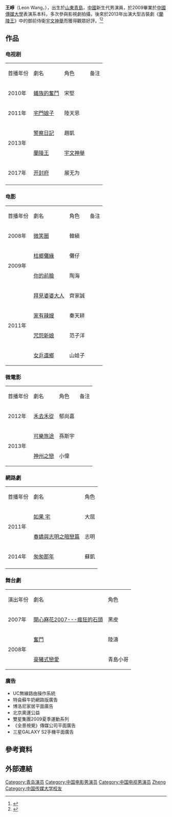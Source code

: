 {{Distinguish|王崢 (運動員)}}
{{藝人
| 姓名 = 王崢
| 類型 = 男演員
| 圖片 = 
| 圖片簡介 = 
| 英文名 = Leon Wang
| 綽號 = 崢崢
| 國籍 = {{PRC}}
| 民族 = [[漢族|漢族]]
| 籍貫 = [[山東|山東]][[青島|青島]]
| 出生日期 = {{birth_date_and age|1986|8|8}}
| 出生地點 = {{CHN}}[[山東|山東]]
| 逝世日期 =  
| 逝世地點 = 
| 職業 = [[演員|演員]]
| 語言 = [[普通話|普通話]]、[[青島話|青島話]]、[[英語|英語]]
| 父母 = 
| 教育程度 = [[中國傳媒大學|中國傳媒大學]]表演系本科畢業
| 音樂類型 = 
| 出道日期 = | 代表作 =  《[[微笑圈|微笑圈]]》<br>《[[拜見婆婆大人|拜見婆婆大人]]》<br>《[[家有辣嫂|家有辣嫂]]》<br>《[[咒怨新娘_2011|咒怨新娘 2011]]》<br>《[[兰陵王_(電視劇)|蘭陵王]]》
| 活躍年代 = 2011年至今
| 唱片公司 = 
| 經紀公司 = 
| 網站 = 
| IMDb = 
}}
'''王崢'''（Leon Wang，{{bd|1986年|8月8日||}}），出生於[[山東|山東]][[青島|青島]]，[[中國|中國]]新生代男演員，於2009畢業於[[中國傳媒大學|中國傳媒大學]]表演系本科，多次參與影視劇拍攝，後來於2013年出演大型古裝劇《[[兰陵王_(電視劇)|蘭陵王]]》中的御前侍衛[[宇文神舉|宇文神舉]]而獲得觀眾好評。<ref name="王">{{cite web | language = zh | publisher = 新浪網 | title = 王崢《蘭陵王》演技出色俘獲少女心 | url = https://www.facebook.com/Taiwan.Wikipedians | author =  | date = 2013年9月3日  | accessdate =  }}</ref><ref name="陳">{{cite web| language =zh-tw| publisher =洪秀瑛| title =陳曉東王崢眼神有愛 網友虧太曖昧| url =http://www.chinatimes.com/newspapers/%E9%99%B3%E6%9B%89%E6%9D%B1%E7%8E%8B%E5%B4%A2%E7%9C%BC%E7%A5%9E%E6%9C%89%E6%84%9B-%E7%B6%B2%E5%8F%8B%E8%99%A7%E5%A4%AA%E6%9B%96%E6%98%A7-20131010000574-260112| author =中國時報| date =2013年10月10日| accessdate =| deadurl =yes| archiveurl =https://web.archive.org/web/20131031211055/http://www.chinatimes.com/newspapers/%E9%99%B3%E6%9B%89%E6%9D%B1%E7%8E%8B%E5%B4%A2%E7%9C%BC%E7%A5%9E%E6%9C%89%E6%84%9B-%E7%B6%B2%E5%8F%8B%E8%99%A7%E5%A4%AA%E6%9B%96%E6%98%A7-20131010000574-260112| archivedate =2013年10月31日}}</ref>

== 作品 ==
=== 电视剧 ===
{| class="wikitable" 
|- 
| 首播年份 || 劇名 || 角色 || 备注
|-
| rowspan=1 | 2010年 || [[蟻族的奮鬥|蟻族的奮鬥]] || 宋堅 || 
|-
| rowspan=1 | 2011年 || [[宅門娘子|宅門娘子]] || 陸天恩 || 
|-
| rowspan=2 | 2013年 || [[警察日記|警察日記]] || 趙凱 || 
|-
| [[兰陵王_(電視劇)|蘭陵王]] || [[宇文神舉|宇文神舉]] ||
|-
| rowspan=1 | 2017年 || [[开封府_(电视剧)|开封府]] || 展无为 || 
|-
|}

=== 电影 ===
{| class="wikitable" 
|- 
| 首播年份 || 劇名 || 角色 || 备注
|-
| rowspan=1 | 2008年 || [[微笑圈|微笑圈]] || 韓縝 || 
|-
| rowspan=2 | 2009年 || [[桔鄉儺緣|桔鄉儺緣]] || 儺仔 || 
|-
| [[你的前臉|你的前臉]] || 陶海 || 
|-
| rowspan=4 | 2011年 || [[拜見婆婆大人|拜見婆婆大人]] || 齊家誠 || 
|-
| [[家有辣嫂|家有辣嫂]] || 秦天耕 || 
|-
| [[咒怨新娘|咒怨新娘]] || 范子洋 || 
|-
| [[女乒還鄉|女乒還鄉]] || 山娃子 || 
|}

=== 微電影 ===
{| class="wikitable" 
|- 
| 首播年份 || 劇名 || 角色 || 备注
|-
| rowspan=1 | 2012年 || [[禾去禾從|禾去禾從]] || 郁尚嘉
|-
| rowspan=2 | 2013年 || [[可樂旅途|可樂旅途]] || 孫斯宇
|-
| [[神州之戀|神州之戀]] || 小偉
|}

=== 網路劇 ===
{| class="wikitable" 
|- 
| 首播年份 || 劇名 || 角色 
|-
| rowspan=2 | 2011年 || [[如果_宅|如果 宅]] || 大屈
|-
| [[春嬌與志明之暗戀篇|春嬌與志明之暗戀篇]] || 志明
|-
| 2014年 || [[匆匆那年_(網路劇)|匆匆那年]] || 蘇凱
|-
|}

=== 舞台劇 ===
{| class="wikitable" 
|- 
| 演出年份 || 劇名 || 角色
|-
| rowspan=1 | 2007年 || [[開心麻花2007---瘋狂的石頭|開心麻花2007---瘋狂的石頭]] || 黑皮
|-
| rowspan=2 | 2008年 || [[奮鬥|奮鬥]] || 陸濤
|-
| [[豪豬式戀愛|豪豬式戀愛]] || 青島小哥
|}

=== 廣告 ===
*UC無線路由操作系統
*特侖蘇牛奶網路版廣告
*博洛尼家居平面廣告
*北京奧運公益
*雙星集團2009夏季運動系列
*《全景視覺》傳媒公司平面廣告
*三星GALAXY S2手機平面廣告

== 參考資料 ==
{{Reflist}}

== 外部連結 ==

{{DEFAULTSORT:wang zheng}}
[[Category:青岛演员|Category:青岛演员]]
[[Category:中国电影男演员|Category:中国电影男演员]]
[[Category:中国电视男演员|Category:中国电视男演员]]
[[Category:王姓|Zheng]]
[[Category:中国传媒大学校友|Category:中国传媒大学校友]]